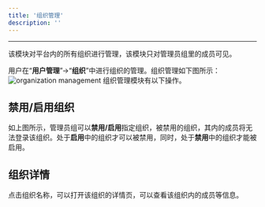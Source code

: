 ```yaml
---
title: '组织管理'
description: ''
---
```

---
该模块对平台内的所有组织进行管理，该模块只对管理员组里的成员可见。

用户在“**用户管理**”->“**组织**”中进行组织的管理。组织管理如下图所示：
<img
    src="docs/images/org-management.png"
    alt="organization management"
/>
组织管理模块有以下操作。

## 禁用/启用组织
如上图所示，管理员组可以**禁用/启用**指定组织，被禁用的组织，其内的成员将无法登录该组织。处于**启用**中的组织才可以被禁用，同时，处于**禁用**中的组织才能被启用。

## 组织详情
点击组织名称，可以打开该组织的详情页，可以查看该组织内的成员等信息。